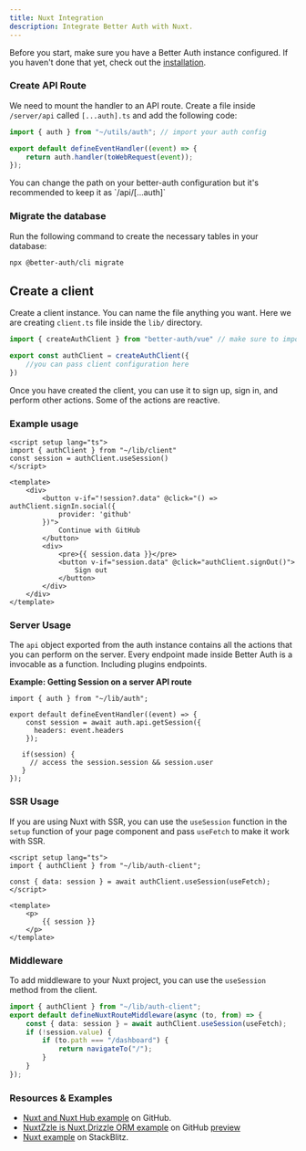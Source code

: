 ```yaml
---
title: Nuxt Integration
description: Integrate Better Auth with Nuxt.
---
```


Before you start, make sure you have a Better Auth instance configured. If you haven't done that yet, check out the [installation](/docs/installation).

### Create API Route

We need to mount the handler to an API route. Create a file inside `/server/api` called `[...auth].ts` and add the following code:

```ts title="server/api/[...auth].ts"
import { auth } from "~/utils/auth"; // import your auth config

export default defineEventHandler((event) => {
	return auth.handler(toWebRequest(event));
});
```
<Callout type="info">
 You can change the path on your better-auth configuration but it's recommended to keep it as `/api/[...auth]`
</Callout>

### Migrate the database

Run the following command to create the necessary tables in your database:

```bash
npx @better-auth/cli migrate
```

## Create a client

Create a client instance. You can name the file anything you want. Here we are creating `client.ts` file inside the `lib/` directory.

```ts title="auth-client.ts"
import { createAuthClient } from "better-auth/vue" // make sure to import from better-auth/vue

export const authClient = createAuthClient({
    //you can pass client configuration here
})
```

Once you have created the client, you can use it to sign up, sign in, and perform other actions.
Some of the actions are reactive.

### Example usage

```vue title="index.vue"
<script setup lang="ts">
import { authClient } from "~/lib/client"
const session = authClient.useSession()
</script>

<template>
    <div>
        <button v-if="!session?.data" @click="() => authClient.signIn.social({
            provider: 'github'
        })">
            Continue with GitHub
        </button>
        <div>
            <pre>{{ session.data }}</pre>
            <button v-if="session.data" @click="authClient.signOut()">
                Sign out
            </button>
        </div>
    </div>
</template>
```

### Server Usage

The `api` object exported from the auth instance contains all the actions that you can perform on the server. Every endpoint made inside Better Auth is a invocable as a function. Including plugins endpoints.

**Example: Getting Session on a server API route**

```tsx title="server/api/example.ts"
import { auth } from "~/lib/auth";

export default defineEventHandler((event) => {
    const session = await auth.api.getSession({
      headers: event.headers
    });

   if(session) {
     // access the session.session && session.user
   }
});
```


### SSR Usage

If you are using Nuxt with SSR, you can use the `useSession` function in the `setup` function of your page component and pass `useFetch` to make it work with SSR.

```vue title="index.vue"
<script setup lang="ts">
import { authClient } from "~/lib/auth-client";

const { data: session } = await authClient.useSession(useFetch);
</script>

<template>
    <p>
        {{ session }}
    </p>
</template>
```


### Middleware

To add middleware to your Nuxt project, you can use the `useSession` method from the client.

```ts title="middleware/auth.global.ts"
import { authClient } from "~/lib/auth-client";
export default defineNuxtRouteMiddleware(async (to, from) => {
	const { data: session } = await authClient.useSession(useFetch); 
	if (!session.value) {
		if (to.path === "/dashboard") {
			return navigateTo("/");
		}
	}
});
```

### Resources & Examples

- [Nuxt and Nuxt Hub example](https://github.com/atinux/nuxthub-better-auth) on GitHub.
- [NuxtZzle is Nuxt,Drizzle ORM example](https://github.com/leamsigc/nuxt-better-auth-drizzle) on GitHub [preview](https://nuxt-better-auth.giessen.dev/)
- [Nuxt example](https://stackblitz.com/github/better-auth/better-auth/tree/main/examples/nuxt-example) on StackBlitz.
